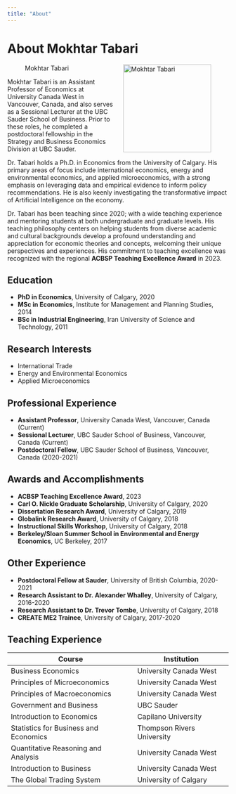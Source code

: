```yaml
---
title: "About"
---
```


# About Mokhtar Tabari

![Mokhtar Tabari](img/profile.png){style="width: 200px; float: right; margin-left: 20px;"}

Mokhtar Tabari is an Assistant Professor of Economics at University Canada West in Vancouver, Canada, and also serves as a Sessional Lecturer at the UBC Sauder School of Business. Prior to these roles, he completed a postdoctoral fellowship in the Strategy and Business Economics Division at UBC Sauder.

Dr. Tabari holds a Ph.D. in Economics from the University of Calgary. His primary areas of focus include international economics, energy and environmental economics, and applied microeconomics, with a strong emphasis on leveraging data and empirical evidence to inform policy recommendations. He is also keenly investigating the transformative impact of Artificial Intelligence on the economy.

Dr. Tabari has been teaching since 2020; with a wide teaching experience and mentoring students at both undergraduate and graduate levels. His teaching philosophy centers on helping students from diverse academic and cultural backgrounds develop a profound understanding and appreciation for economic theories and concepts, welcoming their unique perspectives and experiences. His commitment to teaching excellence was recognized with the regional **ACBSP Teaching Excellence Award** in 2023.

## Education

- **PhD in Economics**, University of Calgary, 2020
- **MSc in Economics**, Institute for Management and Planning Studies, 2014
- **BSc in Industrial Engineering**, Iran University of Science and Technology, 2011

## Research Interests

- International Trade
- Energy and Environmental Economics
- Applied Microeconomics

## Professional Experience

- **Assistant Professor**, University Canada West, Vancouver, Canada (Current)
- **Sessional Lecturer**, UBC Sauder School of Business, Vancouver, Canada (Current)
- **Postdoctoral Fellow**, UBC Sauder School of Business, Vancouver, Canada (2020-2021)

## Awards and Accomplishments

- **ACBSP Teaching Excellence Award**, 2023
- **Carl O. Nickle Graduate Scholarship**, University of Calgary, 2020
- **Dissertation Research Award**, University of Calgary, 2019
- **Globalink Research Award**, University of Calgary, 2018
- **Instructional Skills Workshop**, University of Calgary, 2018
- **Berkeley/Sloan Summer School in Environmental and Energy Economics**, UC Berkeley, 2017

## Other Experience

- **Postdoctoral Fellow at Sauder**, University of British Columbia, 2020-2021
- **Research Assistant to Dr. Alexander Whalley**, University of Calgary, 2016-2020
- **Research Assistant to Dr. Trevor Tombe**, University of Calgary, 2018
- **CREATE ME2 Trainee**, University of Calgary, 2017-2020

## Teaching Experience

| Course | Institution |
|--------|-------------|
| Business Economics | University Canada West |
| Principles of Microeconomics | University Canada West |
| Principles of Macroeconomics | University Canada West |
| Government and Business | UBC Sauder |
| Introduction to Economics | Capilano University |
| Statistics for Business and Economics | Thompson Rivers University |
| Quantitative Reasoning and Analysis | University Canada West |
| Introduction to Business | University Canada West |
| The Global Trading System | University of Calgary |
